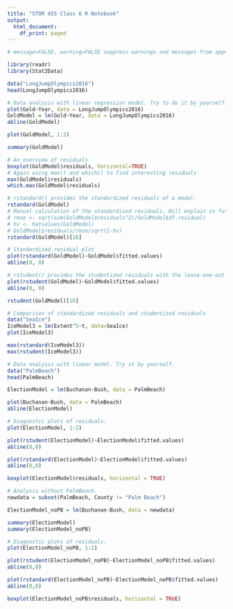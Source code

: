 ```yaml
---
title: "STOR 455 Class 6 R Notebook"
output:
  html_document:
    df_print: paged
---
```

 

```r
# message=FALSE, warning=FALSE suppress warnings and messages from appearing in knitted files

library(readr)
library(Stat2Data)
```


```r
data("LongJumpOlympics2016")
head(LongJumpOlympics2016)
```


```r
# Data analysis with linear regression model. Try to do it by yourself.
plot(Gold~Year, data = LongJumpOlympics2016)
GoldModel = lm(Gold~Year, data = LongJumpOlympics2016)
abline(GoldModel)

plot(GoldModel, 1:2)
```


```r
summary(GoldModel)
```


```r
# An overview of residuals
boxplot(GoldModel$residuals, horizontal=TRUE)
# Again using max() and which() to find interesting residuals
max(GoldModel$residuals)
which.max(GoldModel$residuals)
```


```r
# rstandard() provides the standardized residuals of a model. 
rstandard(GoldModel)
# Manual calculation of the standardized residuals. Will explain in future classes.
# rmse <- sqrt(sum(GoldModel$residuals^2)/GoldModel$df.residual)
# hv <- hatvalues(GoldModel)
# GoldModel$residuals/rmse/sqrt(1-hv)
rstandard(GoldModel)[16]
```


```r
# Standardized residual plot
plot(rstandard(GoldModel)~GoldModel$fitted.values)
abline(0, 0)
```


```r
# rstudent() provides the studentized residuals with the leave-one-out rmse.
plot(rstudent(GoldModel)~GoldModel$fitted.values)
abline(0, 0)

rstudent(GoldModel)[16]
```


```r
# Comparison of standardized residuals and studentized residuals
data("SeaIce")
IceModel3 = lm(Extent^5~t, data=SeaIce)
plot(IceModel3)

max(rstandard(IceModel3))
max(rstudent(IceModel3))
```


```r
# Data analysis with linear model. Try it by yourself.
data("PalmBeach")
head(PalmBeach)

ElectionModel = lm(Buchanan~Bush, data = PalmBeach)

plot(Buchanan~Bush, data = PalmBeach)
abline(ElectionModel)
```


```r
# Diagnostic plots of residuals.
plot(ElectionModel, 1:2)

plot(rstudent(ElectionModel)~ElectionModel$fitted.values)
abline(0,0)

plot(rstandard(ElectionModel)~ElectionModel$fitted.values)
abline(0,0)

boxplot(ElectionModel$residuals, horizontal = TRUE)
```


```r
# Analysis without PalmBeach.
newdata = subset(PalmBeach, County != "Palm Beach")

ElectionModel_noPB = lm(Buchanan~Bush, data = newdata)

summary(ElectionModel)
summary(ElectionModel_noPB)
```


```r
# Diagnostic plots of residuals.
plot(ElectionModel_noPB, 1:2)

plot(rstudent(ElectionModel_noPB)~ElectionModel_noPB$fitted.values)
abline(0,0)

plot(rstandard(ElectionModel_noPB)~ElectionModel_noPB$fitted.values)
abline(0,0)

boxplot(ElectionModel_noPB$residuals, horizontal = TRUE)
```